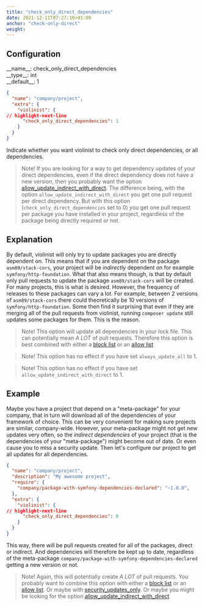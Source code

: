 ```yaml
---
title: "check_only_direct_dependencies"
date: 2021-12-11T07:27:10+01:00
anchor: "check-only-direct"
weight:
---
```


## Configuration

<div className="config-wrapper"><div className="config">__name__: check_only_direct_dependencies</div>
<div className="config">__type__: int</div>
<div className="config">__default__: 1</div></div>

```json showLineNumbers
{
  "name": "company/project",
  "extra": {
    "violinist": {
// highlight-next-line
      "check_only_direct_dependencies": 1
    }
  }
}
```

Indicate whether you want violinist to check only direct dependencies, or all dependencies.

> Note! If you are looking for a way to get dependency updates of your direct dependencies, even if the direct dependency does not have a new version, then you probably want the option [allow_update_indirect_with_direct](#allow_update_direct_with_only_dependencies). The difference being, with the option `allow_update_indirect_with_direct` you get one pull request per direct dependency. But with this option (`check_only_direct_dependencies` set to 0) you get one pull request per package you have installed in your project, regardless of the package being directly required or not.

## Explanation

By default, violinist will only try to update packages you are directly dependent on. This means that if you are dependent on the package `asm89/stack-cors`, your project will be _indirectly_ dependent on for example `symfony/http-foundation`. What that also means though, is that by default only pull requests to update the package `asm89/stack-cors` will be created. For many projects, this is what is desired. However, the frequency of releases to these packages can vary a lot. For example, between 2 versions of `asm89/stack-cors` there could theoretically be 10 versions of `symfony/http-foundation`. Some then find it surprising that even if they are merging all of the pull requests from violinist, running `composer update` still updates some packages for them. This is the reason.

> Note! This option will update all dependencies in your lock file. This can potentially mean _A LOT_ of pull requests. Therefore this option is best combined with either a [block list](#blocklisting-projects) or an [allow list](#allow-list)

> Note! This option has no effect if you have set `always_update_all` to 1.

> Note! This option has no effect if you have set `allow_update_indirect_with_direct` to 1.

## Example

Maybe you have a project that depend on a "meta-package" for your company, that in turn will download all of the dependencies of your framework of choice. This can be very convenient for making sure projects are similar, company-wide. However, your meta-package might not get new updates very often, so the _indirect dependencies_ of your project (that is the dependencies of your "meta-package") might become out of date. Or even cause you to miss a security update. Then let's configure our project to get all updates for all dependencies.

```json showLineNumbers
{
  "name": "company/project",
  "description": "My awesome project",
  "require": {
    "company/package-with-symfony-dependencies-declared": "~1.0.0",
  },
  "extra": {
    "violinist": {
// highlight-next-line
      "check_only_direct_dependencies": 0
    }
  }
}
```

This way, there will be pull requests created for all of the packages, direct or indirect. And dependencies will therefore be kept up to date, regardless of the meta-package `company/package-with-symfony-dependencies-declared` getting a new version or not.

> Note! Again, this will potentially create _A LOT_ of pull requests. You probably want to combine this option with either a [block list](#blocklisting-projects) or an [allow list](#allow-list). Or maybe with [security_updates_only](#security-updates-only). Or maybe you might be looking for the option [allow_update_indirect_with_direct](#allow_update_direct_with_only_dependencies)

